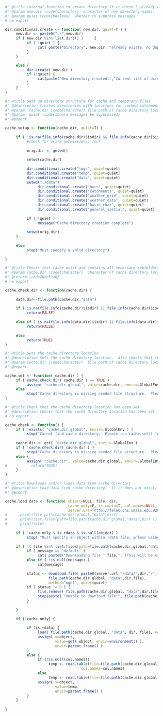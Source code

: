 ```r
#' @title internal function to create directory if it doesn't already exist
#' @param new.dir \code{character}  character of new directory names
#' @param quiet \code{boolean}  whether to suppress messages
# no export

dir.conditional.create <- function( new.dir, quiet=T ) {
     new.dir <- paste0("./",new.dir)
     if ( new.dir %in% list.dirs() )     {
          if ( !quiet ) {
               cat( paste("Directory", new.dir, "already exists; no duplicate directory created\n") )
          }
     }

     else {
          dir.create( new.dir )
          if (!quiet) {
               cat(paste("New directory created.","Current list of directories:",paste(list.dirs()[-1],collapse=", "),"\n"))
          }
     }
}
```



```r
#' @title Sets up directory structure for cache and temporary files
#' @description Creates directories with locations for cached catchment polygons, weather polygons, and weather data; log files; and temporary local storage
#' @param  cache.dir \code{character} file path of cache directory location
#' @param  quiet \code{should messages be suppressed}
#' @export

cache.setup <- function(cache.dir, quiet=T) {
     
     if ( !is.na(file.info(cache.dir)$isdir) && file.info(cache.dir)$isdir==TRUE ) {
          #check for write permissions, too?
          
          orig.dir <- getwd()
          
          setwd(cache.dir) 
                              
          dir.conditional.create("logs", quiet=quiet)
          dir.conditional.create("temp", quiet=quiet)
          dir.conditional.create("data", quiet=quiet)
          setwd("./data")
               dir.conditional.create("hucs", quiet=quiet)
               dir.conditional.create("catchments", quiet=quiet)
               dir.conditional.create("weather_grid", quiet=quiet)
               dir.conditional.create("weather_data", quiet=quiet)
               dir.conditional.create("basin_char", quiet=quiet)
               dir.conditional.create("general_spatial", quiet=quiet)
          
          if ( !quiet )
               message("Cache directory creation complete")
               
          setwd(orig.dir)
     }
     
     else
          stop("Must specify a valid directory")
     
}


```

```r
#' @title Checks that cache exist and contains all necessary subfolders
#' @param cache.dir \code{character}  character of cache directory location
#' @return \code{boolean}
# no export

cache.check.dir <- function(cache.dir) {
     
     data.dir<-file.path(cache.dir,"data")
     
     if ( is.na(file.info(cache.dir)$isdir) || file.info(cache.dir)$isdir==FALSE ) 
          return(FALSE)
     
     else if ( is.na(file.info(data.dir)$isdir) || file.info(data.dir)$isdir==FALSE ) 
          return(FALSE)               
     
     else
          return(TRUE)
}

```

```r
#' @title Sets the cache directory location
#' @description Sets the cache directory location.  Also checks that the directory conrtains all necessary subdirectories
#' @param cache.dir \code{character}  file path of cache directory location
#' @export

cache.set <- function( cache.dir ) {
     if ( cache.check.dir( cache.dir ) == TRUE )
          assign( "cache.dir.global", value=cache.dir, envir=.GlobalEnv )
     else 
          stop("Cache directory is missing needed file structure.  Please re-run cache.setup()")
}
```

```r
#' @title Check that the cache directory location has been set
#' @description Checks that the cache directory location has been set.  Also checks that the directory contains all necessary subdirectories
# no export

cache.check <- function() {
     if ( !exists( "cache.dir.global", envir=.GlobalEnv ) ) 
          stop("Cannot find cache directory.  Please run cache.set() function.  If you haven't ever set up a cache directory, run cache.setup() function first.") 
     
     cache.dir <- get( "cache.dir.global", envir=.GlobalEnv )
     if ( !cache.check.dir( cache.dir ) )
          stop("Cache directory is missing needed file structure.  Please re-run cache.setup()")   
     else {
          assign( "cache.dir", value=cache.dir.global, envir=.GlobalEnv )
#           return(TRUE)
     }
}

```

```r
#' @title Downloads and/or loads data from cache directory
#' @description Load data from cache directory.  If it does not exist, download it first and then load it.  Reassign the object within the parent environment
#' @export

cache.load.data <- function( object=NULL, file, dir, 
                             cache.only=F, is.rdata=T, col.names=NULL,
                             server.url="http://felek.cns.umass.edu:9283", message="default", quiet=F ) {
#      print(file.path(cache.dir.global,"data",dir))
#      print(list.files(path=file.path(cache.dir.global,"data",dir) ))
#      print(file)
     
     if ( !cache.only & is.rdata & is.null(object) )
          stop( "Must specify an object within rdata file, unless using cache.only option")
     
     if ( !( file %in% list.files(path=file.path(cache.dir.global,"data",dir) ) ) ) {
          if ( message == "default" )
               cat( paste0("Downloading file ",file,". (This will be cached locally for future use.)\n") )
          else if ( !is.null(message) )     
               cat(message)
          
          status <- download.file( paste0(server.url,"/data/",dir,"/",file),
                    file.path(cache.dir.global, "data",dir,file), 
                    method="wget", quiet=quiet)
          if ( status != 0 ) {    
               file.remove( file.path(cache.dir.global, "data",dir,file) )
               stop(paste( "Unable to download file:", file.path(cache.dir.global, "data",dir,file) ))
          }
               
     }
     
     if (!cache.only) {  
          
          if (is.rdata) {
               load( file.path(cache.dir.global, "data", dir, file), verbose = !(quiet) )
               assign( x=object, 
                       value=get( object, envir=environment() ), 
                       envir=parent.frame() )               
          }
          else {
               if (!is.null(col.names))
                    temp <- read.table(file=file.path(cache.dir.global, "data", dir, file),
                                   col.names=col.names)
               else 
                    temp <- read.table(file=file.path(cache.dir.global, "data", dir, file))
               assign( x=object, 
                       value=temp, 
                       envir=parent.frame() ) 
          }
     }
          
}
```

